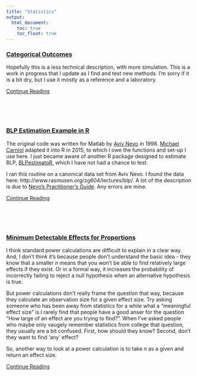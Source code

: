 ---
title: "Statistics"
output:
  html_document:
    toc: true
    toc_float: true
---



### [Categorical Outcomes](individual_categorial_choices.html)

Hopefully this is a less technical description, with more simulation. This is a work in progress that I update as I find and test new methods. I'm sorry if it is a bit dry, but I use it mostly as a reference and a laboratory.

 [Continue Reading](individual_categorial_choices.html)
 
<br>
<br>
<br>



### [BLP Estimation Example in R](BLP_estimation_cereal.html)

The original code was written for Matlab by [Aviv Nevo](http://faculty.wcas.northwestern.edu/~ane686/supplements/rc_dc_code.htm) in 1998. [Michael Carniol](https://github.com/mcarniol/Berry-Levinsohn-and-Pakes-1995-in-R) adapted it into R in 2015, to which I owe the functions and set-up I use here. I just became aware of another R package designed to estimate BLP, [BLPestimatoR](https://cran.r-project.org/web/packages/BLPestimatoR/BLPestimatoR.pdf), which I have not had a chance to test.


I ran this routine on a canonical data set from Aviv Nevo. I found the data here: http://www.rasmusen.org/zg604/lectures/blp/. A lot of the description is due to [Nevo's Practitioner's Guide](http://faculty.wcas.northwestern.edu/~ane686/research/RAs_guide.pdf). Any errors are mine.


 [Continue Reading](BLP_estimation_cereal.html)

 
<br>
<br>
<br>


### [Minimum Detectable Effects for Proportions](mde_prop.html)

I think standard power calculations are difficult to explain in a clear way. And, I don't think it's because people don't understand the basic idea - they know that a smaller $n$ means that you won't be able to find relatively large effects if they exist. Or in a formal way, it increases the probability of incorrectly failing to reject a null hypothesis when an alternative hypothesis is true. 

But power calculations don't really frame the question that way, because they calculate an observation size for a given effect size. Try asking someone who has been away from statistics for a while what a "meaningful effect size" is.I rarely find that people have a good anser for the question "How large of an effect are you trying to find?". When I've asked people who maybe only vaugely remember statistics from college that question, they usually are a bit confused. First, how should they know? Second, don't they want to find 'any' effect?

So, another way to look at a power calculation is to take $n$ as a given and return an effect size.


 [Continue Reading](mde_prop.html)


